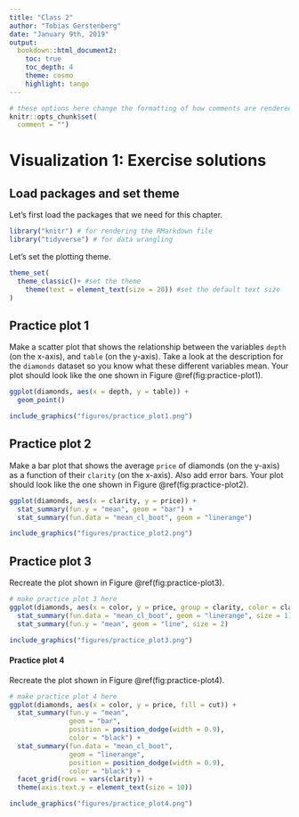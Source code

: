 ```yaml
---
title: "Class 2"
author: "Tobias Gerstenberg"
date: "January 9th, 2019"
output:
  bookdown::html_document2:
    toc: true
    toc_depth: 4
    theme: cosmo
    highlight: tango
---
```


```r
# these options here change the formatting of how comments are rendered
knitr::opts_chunk$set(
  comment = "")
```

# Visualization 1: Exercise solutions 

## Load packages and set theme 

Let's first load the packages that we need for this chapter. 

```r
library("knitr") # for rendering the RMarkdown file
library("tidyverse") # for data wrangling 
```

Let's set the plotting theme. 

```r
theme_set(
  theme_classic()+ #set the theme 
    theme(text = element_text(size = 20)) #set the default text size
)
```

## Practice plot 1

Make a scatter plot that shows the relationship between the variables `depth` (on the x-axis), and `table` (on the y-axis). Take a look at the description for the `diamonds` dataset so you know what these different variables mean. Your plot should look like the one shown in Figure \@ref(fig:practice-plot1).

```r
ggplot(diamonds, aes(x = depth, y = table)) +
  geom_point()
```

```r
include_graphics("figures/practice_plot1.png")
```

## Practice plot 2

Make a bar plot that shows the average `price` of diamonds (on the y-axis) as a function of their `clarity` (on the x-axis). Also add error bars. Your plot should look like the one shown in Figure \@ref(fig:practice-plot2).

```r
ggplot(diamonds, aes(x = clarity, y = price)) +
  stat_summary(fun.y = "mean", geom = "bar") +
  stat_summary(fun.data = "mean_cl_boot", geom = "linerange")
```

```r
include_graphics("figures/practice_plot2.png")
```

## Practice plot 3

Recreate the plot shown in Figure \@ref(fig:practice-plot3).

```r
# make practice plot 3 here
ggplot(diamonds, aes(x = color, y = price, group = clarity, color = clarity)) +
  stat_summary(fun.data = "mean_cl_boot", geom = "linerange", size = 1) +
  stat_summary(fun.y = "mean", geom = "line", size = 2)
```


```r
include_graphics("figures/practice_plot3.png")
```

#### Practice plot 4

Recreate the plot shown in Figure \@ref(fig:practice-plot4).

```r
# make practice plot 4 here
ggplot(diamonds, aes(x = color, y = price, fill = cut)) +
  stat_summary(fun.y = "mean",
               geom = "bar",
               position = position_dodge(width = 0.9),
               color = "black") +
  stat_summary(fun.data = "mean_cl_boot",
               geom = "linerange",
               position = position_dodge(width = 0.9),
               color = "black") +
  facet_grid(rows = vars(clarity)) +
  theme(axis.text.y = element_text(size = 10))
```

```r
include_graphics("figures/practice_plot4.png")
```


